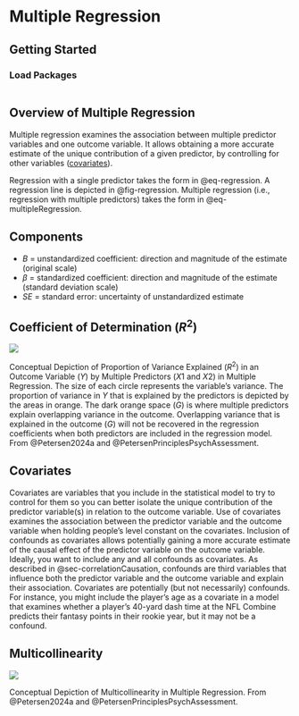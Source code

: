 # Multiple Regression {#sec-multipleRegression}

## Getting Started {#sec-multipleRegressionGettingStarted}

### Load Packages {#sec-multipleRegressionLoadPackages}

```r

```

## Overview of Multiple Regression {#sec-multipleRegressionOverview}

Multiple regression examines the association between multiple predictor variables and one outcome variable.
It allows obtaining a more accurate estimate of the unique contribution of a given predictor, by controlling for other variables ([covariates](#sec-covariates)).

Regression with a single predictor takes the form in @eq-regression.
A regression line is depicted in @fig-regression.
Multiple regression (i.e., regression with multiple predictors) takes the form in @eq-multipleRegression.

## Components {#sec-multipleRegressionComponents}

- $B$ = unstandardized coefficient: direction and magnitude of the estimate (original scale)
- $\beta$ = standardized coefficient: direction and magnitude of the estimate (standard deviation scale)
- $SE$ = standard error: uncertainty of unstandardized estimate

## Coefficient of Determination ($R^2$) {#sec-multipleRegressionRSquared}

::: {#fig-regression}
![](images/multipleRegressionRSquared.png)

Conceptual Depiction of Proportion of Variance Explained ($R^2$) in an Outcome Variable ($Y$) by Multiple Predictors ($X1$ and $X2$) in Multiple Regression. The size of each circle represents the variable's variance. The proportion of variance in $Y$ that is explained by the predictors is depicted by the areas in orange. The dark orange space ($G$) is where multiple predictors explain overlapping variance in the outcome. Overlapping variance that is explained in the outcome ($G$) will not be recovered in the regression coefficients when both predictors are included in the regression model. From @Petersen2024a and @PetersenPrinciplesPsychAssessment.
:::

## Covariates {#sec-covariates}

Covariates are variables that you include in the statistical model to try to control for them so you can better isolate the unique contribution of the predictor variable(s) in relation to the outcome variable.
Use of covariates examines the association between the predictor variable and the outcome variable when holding people's level constant on the covariates.
Inclusion of confounds as covariates allows potentially gaining a more accurate estimate of the causal effect of the predictor variable on the outcome variable.
Ideally, you want to include any and all confounds as covariates.
As described in @sec-correlationCausation, confounds are third variables that influence both the predictor variable and the outcome variable and explain their association.
Covariates are potentially (but not necessarily) confounds.
For instance, you might include the player's age as a covariate in a model that examines whether a player's 40-yard dash time at the NFL Combine predicts their fantasy points in their rookie year, but it may not be a confound.

## Multicollinearity {#sec-multipleRegressionMulticollinearity}

::: {#fig-regression}
![](images/multipleRegressionMulticollinearity.png)

Conceptual Depiction of Multicollinearity in Multiple Regression. From @Petersen2024a and @PetersenPrinciplesPsychAssessment.
:::
